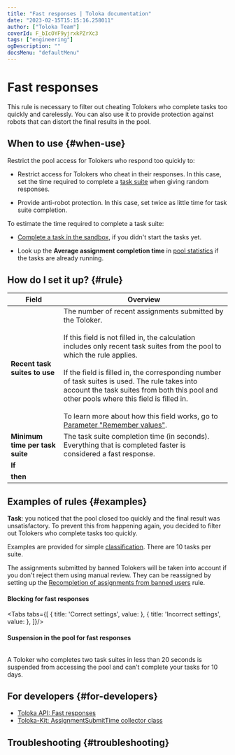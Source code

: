 ```yaml
---
title: "Fast responses | Toloka documentation"
date: "2023-02-15T15:15:16.258011"
author: ["Toloka Team"]
coverId: F_bIcOYF9yjrxkPZrXc3
tags: ["engineering"]
ogDescription: ""
docsMenu: "defaultMenu"
---
```



# Fast responses

This rule is necessary to filter out cheating Tolokers who complete tasks too quickly and carelessly. You can also use it to provide protection against robots that can distort the final results in the pool.

## When to use {#when-use}

Restrict the pool access for Tolokers who respond too quickly to:

- Restrict access for Tolokers who cheat in their responses. In this case, set the time required to complete a [task suite](/docs/glossary#task-suite) when giving random responses.

- Provide anti-robot protection. In this case, set twice as little time for task suite completion.

To estimate the time required to complete a task suite:

- [Complete a task in the sandbox](/docs/guide/sandbox#self), if you didn't start the tasks yet.

- Look up the **Average assignment completion time** in [pool statistics](/docs/guide/pool_statistic-pool#avgtime) if the tasks are already running.

## How do I set it up? {#rule}

**Field** | **Overview**
----- | -----
**Recent task suites to use** | The number of recent assignments submitted by the Toloker.<br/><br/>If this field is not filled in, the calculation includes only recent task suites from the pool to which the rule applies.<br/><br/>If the field is filled in, the corresponding number of task suites is used. The rule takes into account the task suites from both this pool and other pools where this field is filled in.<br/><br/>To learn more about how this field works, go to [Parameter "Remember values"](/docs/guide/remember-values).
**Minimum time per task suite** | The task suite completion time (in seconds). Everything that is completed faster is considered a fast response.
**If** | <QuickAnswersTable1/>
**then** | <QuickAnswersTable2/>

## Examples of rules {#examples}

**Task**: you noticed that the pool closed too quickly and the final result was unsatisfactory. To prevent this from happening again, you decided to filter out Tolokers who complete tasks too quickly.

Examples are provided for simple [classification](/docs/tutorials/image-classification). There are 10 tasks per suite.

<Note mode="warning" title="Warning">

The assignments submitted by banned Tolokers will be taken into account if you don't reject them using manual review. They can be reassigned by setting up the [Recompletion of assignments from banned users](/docs/guide/restore-task-overlap) rule.

</Note>

#### Blocking for fast responses

<Tabs tabs={[
  { title: 'Correct settings', value: <QuickAnswersList1/> },
  { title: 'Incorrect settings', value: <QuickAnswersList2/> },
]}/>

#### Suspension in the pool for fast responses

<Image withBackground imageId="1675427105032" alt="" />

A Toloker who completes two task suites in less than 20 seconds is suspended from accessing the pool and can't complete your tasks for 10 days.

## For developers {#for-developers}

- [Toloka API: Fast responses](/docs/api/fast)
- [Toloka-Kit: AssignmentSubmitTime collector class](/docs/toloka-kit/reference/toloka.client.collectors.AssignmentSubmitTime)

## Troubleshooting {#troubleshooting}

<FaqRightTimeLimit/>

<FaqSkillForEveryPool/>

<FaqSkillForDifferentProjects/>

<FaqTimeSpecified/>

<FaqBanAndReject/>

<ContactGuideSupport/>
